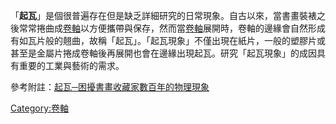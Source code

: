 「'''起瓦'''」是個很普遍存在但是缺乏詳細研究的日常現象。自古以來，當書畫裝裱之後常常捲曲成[[卷軸|卷軸]]以方便攜帶與保存，然而當[[卷軸|卷軸]]展開時，卷軸的邊緣會自然形成有如瓦片般的翹曲，故稱「起瓦」。「起瓦現象」不僅出現在紙片，一般的塑膠片或甚至是金屬片捲成卷軸後再展開也會在邊緣出現起瓦。研究「起瓦現象」的成因具有重要的工業與藝術的需求。

參考附註：[https://web.archive.org/web/20140124113258/http://scitechvista.nsc.gov.tw/zh-tw/Articles/C/0/1/10/1/2040.htm 起瓦─困擾書畫收藏家數百年的物理現象]
[[Category:卷軸|Category:卷軸]]